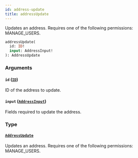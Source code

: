```yaml
---
id: address-update
title: addressUpdate
---
```


Updates an address. Requires one of the following permissions: MANAGE_USERS.

```graphql
addressUpdate(
  id: ID!
  input: AddressInput!
): AddressUpdate
```

### Arguments

#### `id` ([`ID`](../../../developer/api-reference/scalars/id))

ID of the address to update.

#### `input` ([`AddressInput`](../../../developer/api-reference/inputs/address-input))

Fields required to update the address.

### Type

#### [`AddressUpdate`](../../../developer/api-reference/objects/address-update)

Updates an address. Requires one of the following permissions: MANAGE_USERS.
